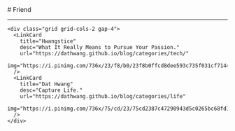 
<BaseLayout title="Friend">
  <BaseCard title="Friend">
# Friend

---

    <div class="grid grid-cols-2 gap-4">
      <LinkCard
        title="Hwangstice"
        desc="What It Really Means to Pursue Your Passion."
        url="https://dathwang.github.io/blog/categories/tech/"
        img="https://i.pinimg.com/736x/23/f8/b0/23f8b0ffcd8dee593c735f031cf71445.jpg"
      />
      <LinkCard
        title="Dat Hwang"
        desc="Capture Life."
        url="https://dathwang.github.io/blog/categories/life"
        img="https://i.pinimg.com/736x/75/cd/23/75cd2387c47290943d5c0265bc68fd1e.jpg"
      />
    </div>

  </BaseCard>
</BaseLayout>
